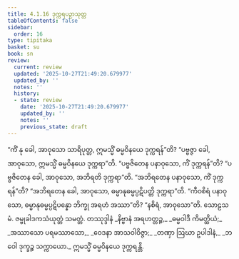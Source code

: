 ```yaml
---
title: 4.1.16 ဒုက္ကရပဉှာသုတ္တ
tableOfContents: false
sidebar:
  order: 16
type: tipitaka
basket: su
book: sn
review:
  current: review
  updated: '2025-10-27T21:49:20.679977'
  updated_by: ''
  notes: ''
  history:
  - state: review
    date: '2025-10-27T21:49:20.679977'
    updated_by: ''
    notes: ''
    previous_state: draft
---
```



<ReviewStatus review={frontmatter.review} showDetails={true} />

<HypothesisAnnotation frontmatter={frontmatter} />

<DynamicBreadcrumb />

<Division number="329" book="sn" e="ch" v="18" p="327">

<Paragraph number="1358" book="sn">
“ကိံ နု ခေါ, အာဝုသော သာရိပုတ္တ, ဣမသ္မိံ ဓမ္မဝိနယေ ဒုက္ကရန်”တိ? “ပဗ္ဗဇ္ဇာ ခေါ, အာဝုသော, ဣမသ္မိံ ဓမ္မဝိနယေ ဒုက္ကရာ”တိ. “ပဗ္ဗဇိတေန ပနာဝုသော, ကိံ ဒုက္ကရန်”တိ? “ပဗ္ဗဇိတေန ခေါ, အာဝုသော, အဘိရတိ ဒုက္ကရာ”တိ. “အဘိရတေန ပနာဝုသော, ကိံ ဒုက္ကရန်”တိ? “အဘိရတေန ခေါ, အာဝုသော, ဓမ္မာနုဓမ္မပ္ပဋိပတ္တိ ဒုက္ကရာ”တိ. “ကီဝစိရံ ပနာဝုသော, ဓမ္မာနုဓမ္မပ္ပဋိပန္နော ဘိက္ခု အရဟံ အဿာ”တိ? “နစိရံ, အာဝုသော”တိ.

</Paragraph>
</Division>

<Paragraph number="1359" type="center" book="sn">
သောဠသမံ.



</Paragraph>

<Paragraph number="1360" type="center" book="sn">
ဇမ္ဗုခါဒကသံယုတ္တံ သမတ္တံ.



</Paragraph>

<Paragraph number="1361" type="center" book="sn">
တဿုဒ္ဒါနံ


</Paragraph>

<Paragraph number="1362" type="verses" book="sn">
_နိဗ္ဗာနံ အရဟတ္တဉ္စ,_  
_ဓမ္မဝါဒီ ကိမတ္ထိယံ;_  
_အဿာသော ပရမဿာသော,_  
_ဝေဒနာ အာသဝါဝိဇ္ဇာ;_  
_တဏှာ ဩဃာ ဥပါဒါနံ,_  
_ဘဝေါ ဒုက္ခဉ္စ သက္ကာယော._  


</Paragraph>

<Paragraph number="1363" type="center" book="sn">
ဣမသ္မိံ ဓမ္မဝိနယေ ဒုက္ကရန္တိ.
</Paragraph>